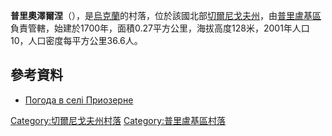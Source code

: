 {{coord|50|37|9|N|32|7|7|E|scale:100000|display=title}}

'''普里奧澤爾涅'''（{{lang-uk|Приозерне}}），是[[烏克蘭|烏克蘭]]的村落，位於該國北部[[切爾尼戈夫州|切爾尼戈夫州]]，由[[普里盧基區|普里盧基區]]負責管轄，始建於1700年，面積0.27平方公里，海拔高度128米，2001年人口10，人口密度每平方公里36.6人。

==參考資料==
* [http://weather.in.ua/ua/chernigovskaja/21623 Погода в селі Приозерне] {{Wayback|url=http://weather.in.ua/ua/chernigovskaja/21623 |date=20111220100205 }}

[[Category:切爾尼戈夫州村落|Category:切爾尼戈夫州村落]]
[[Category:普里盧基區村落|Category:普里盧基區村落]]


{{Chernihiv-geo-stub}}